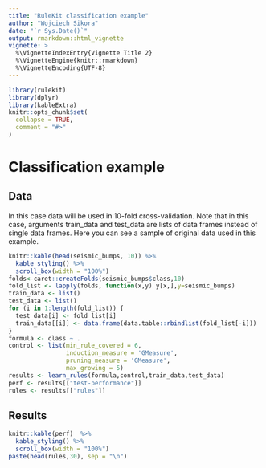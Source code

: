 ```yaml
---
title: "RuleKit classification example"
author: "Wojciech Sikora"
date: "`r Sys.Date()`"
output: rmarkdown::html_vignette
vignette: >
  %\VignetteIndexEntry{Vignette Title 2}
  %\VignetteEngine{knitr::rmarkdown}
  %\VignetteEncoding{UTF-8}
---
```


```r
library(rulekit)
library(dplyr)
library(kableExtra)
knitr::opts_chunk$set(
  collapse = TRUE,
  comment = "#>"
)
```

# Classification example

## Data

In this case data will be used in 10-fold cross-validation. Note that in this case, arguments train_data and test_data are lists of data frames instead of single data frames. Here you can see a sample of original data used in this example.

```r
knitr::kable(head(seismic_bumps, 10)) %>%
  kable_styling() %>%
  scroll_box(width = "100%")
folds<-caret::createFolds(seismic_bumps$class,10)
fold_list <- lapply(folds, function(x,y) y[x,],y=seismic_bumps)
train_data <- list()
test_data <- list()
for (i in 1:length(fold_list)) {
  test_data[i] <- fold_list[i]
  train_data[[i]] <- data.frame(data.table::rbindlist(fold_list[-i]))
}
formula <- class ~ .
control <- list(min_rule_covered = 6,
                induction_measure = 'GMeasure',
                pruning_measure = 'GMeasure',
                max_growing = 5)
results <- learn_rules(formula,control,train_data,test_data)
perf <- results[["test-performance"]]
rules <- results[["rules"]]
```
## Results
```r
knitr::kable(perf)  %>%
  kable_styling() %>%
  scroll_box(width = "100%")
paste(head(rules,30), sep = "\n")
```
